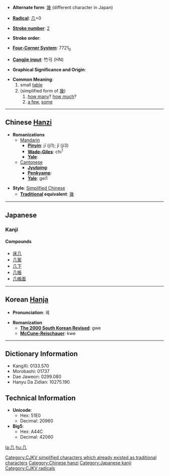 * '''Alternate form''': [[幾]] (different character in Japan)

* '''[[Wiktionary:Chinese radical index| Radical]]''': [[Wiktionary:Chinese radical index 几|几]]+0

* '''[[Wiktionary:Chinese total strokes index|Stroke number]]''': [[Wiktionary:Chinese total strokes index 2|2]]

* '''Stroke order''': 

* '''[[Wiktionary:Chinese four corner index|Four-Corner System]]''': 7721<sub>0</sub>

* '''[[Wiktionary:Chinese Cangjie index|Cangjie input]]''': 竹弓 (HN)

* '''Graphical Significance and Origin''': 

* '''Common Meaning''': 
*#small [[table]]
*#(simplified form of [[幾]]) 
*##[[how many]]? [[how much]]?
*## [[a few]], [[some]]


----

== Chinese [[Hanzi]] ==

* '''Romanizations'''
** [[Mandarin]]
*** '''[[Pinyin]]''': jī (ji1); jǐ (ji3)
*** '''[[Wade-Giles]]''': chi<sup>1</sup>
*** '''[[Yale]]''': 
**[[Cantonese]]
***'''[[Jyutping]]''':
***'''[[Penkyamp]]''': 
***'''[[Yale]]''': gei1

* '''Style''': [[Simplified Chinese]] 
** '''[[Traditional Chinese|Traditional]] equivalent''': [[幾]]


----

== Japanese ==
===Kanji===
{{kanji|[[き]] ([[ki]])|[[つくえ]] ([[tsukue]])}}
====Compounds====
*[[床几]]
*[[几案]]
*[[几下]]
*[[几帳]]
*[[几帳面]]

----

== Korean [[Hanja]] ==

* '''Pronunciation''': 궤

* '''Romanization'''
** '''[[The 2000 South Korean Revised Romanization|The 2000 South Korean Revised]]''': gwe
** '''[[McCune-Reischauer]]''': kwe

----

== Dictionary Information ==

* KangXi: 0133.570
* Morobashi: 01737
* Dae Jaweon: 0299.080
* Hanyu Da Zidian: 10275.190

== Technical Information ==

* '''Unicode''':
** Hex: 51E0
** Decimal: 20960
* '''Big5''':
** Hex: A44C
** Decimal: 42060

[[Category:CJKV simplified characters which already existed as traditional characters]]
[[Category:Chinese hanzi]]
[[Category:Japanese kanji]]
[[Category:CJKV radicals]]

[[la:几]]
[[hu:几]]